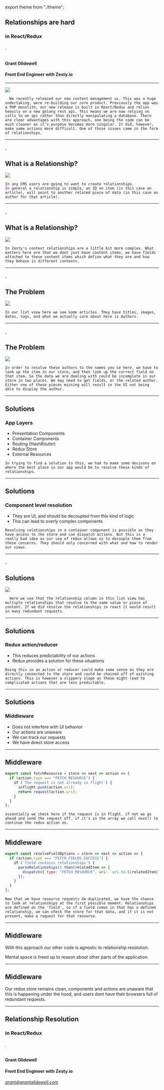 
export theme from "./theme";

<Head>
  <title>Relationships are hard</title>
</Head>

## Relationships are hard

### in React/Redux

###### .

#### Grant Glidewell

#### Front End Engineer with Zesty.io

---

<Image src="mgrapp.png" size="fill" />

```notes
  We recently released our new content management ui. This was a huge undertaking, were re-building our core product. Previously the app was a PHP monolith, our new release is built in React/Redux and relies heavily on a new golang rest api. This means we are now relying on calls to an api rather than directly manipulating a database. There are clear advantages with this approach, one being the code can be much cleaner as it’s purpose becomes more singular. It did, however, make some actions more difficult. One of those issues came in the form of relationships.

```

---

#### .

## What is a Relationship?

<Image src="RelationshipBasic.png" size="50%" />

```notes
In any CMS users are going to want to create relationships.
In general a relationship is simple, an ID on item (in this case an article), will point to another related piece of data (in this case an author for that article).
```

---

#### .

## What is a Relationship?

<Image src="RelationshipZesty.png" size="50%" />

```notes
In Zesty's context relationships are a little bit more complex. What matters here are that we dont just have content items, we have fields attached to those content items which define what they are and how they behave in different contexts.
```

---

#### .

## The Problem

<Image src="listview.png" size="80%" />

```notes
In our list view here we see some articles. They have titles, images, dates, tags, and what we actually care about here is Authors.
```

---

#### .

## The Problem

<Image src="listview2.png" size="80%" />

```notes
In order to resolve these authors to the names you se here, we have to look up the item in our store, and then look up the correct field on that item. So the data we are dealing with could be incomplete in our store in two places. We may need to get fields, or the related author. Either one of these pieces missing will result in the UI not being able to display the author.
```

---

## Solutions

### App Layers

<ul>
  <Appear>
    <li>Presentation Components</li>
    <li>Container Components</li>
    <li>Routing (HashRouter)</li>
    <li>Redux Store</li>
    <li>External Resources</li>
  </Appear>
</ul>

```notes
In trying to find a solution to this, we had to make some decisons on where the best place in our app would be to resolve these kinds of relationships.
```

---

## Solutions

### Component level resolution

<ul>
  <Appear>
    <li>They are UI, and should be decoupled from this kind of logic</li>
    <li>This can lead to overly complex components</li>
  </Appear>
</ul>

```notes
Resolving relationships in a container component is possible as they have access to the store and can dispatch actions. But this is a really bad idea as our use of redux allows us to decouple them from these concerns. They should only concerned with what and how to render our views.
```

---

#### .

## Solutions

<Image src="listview3.png" size="80%" />

```notes
  Here we see that the relationship column in this list view has multiple relationships that resolve to the same value or piece of content. If we did resolve the relationships in react it would result in many redundant requests.
```

---

## Solutions

### Redux action/reducer

<ul>
  <Appear>
    <li>This reduces predictability of our actions</li>
    <li>Redux provides a solution for these situations</li>
  </Appear>
</ul>

```notes
Doing this in an action or reducer could make some sense as they are directly connected to the store and could be chained off of existing actions. This is however a slippery slope as these might lead to complicated actions that are less predictable.
```

---

## Solutions

### Middleware

<ul>
  <Appear>
    <li>Does not interfere with UI behavior</li>
    <li>Our actions are unaware</li>
    <li>We can track our requests</li>
    <li>We have direct store access</li>
  </Appear>
</ul>

---

## Middleware

```javascript
export const fetchResource = store => next => action => {
  if (action.type === "FETCH_RESOURCE") {
    if (`The request is not already in flight`) {
      inflight.push(action.uri);
      return request(action.uri);
    }
  }
};
```

```notes
essentially we check here if the request is in flight. if not we go ahead and send the request off. if it's in the array we call next() to continue the redux action on.
```

---

## Middleware

```javascript
export const resolveFieldOptions = store => next => action => {
  if (action.type === "FETCH_FIELDS_SUCCESS") {
    if (`field contains relationships`) {
      parseRelationships().then(relatedItem => {
        dispatch({ type: "FETCH_RESOURCE", uri: `uri.to.${relatedItem}` });
      });
    }
  }
};
```

```notes
Now that we have resource requests de-duplicated, we have the chance to look at relationships at the first possible moment. Relationships are defined on the 'field', so if a field comes in that has a defined relationship, we can check the store for that data, and if it is not present, make a request for that resourse.
```

---

## Middleware

With this approach our other code is agnostic to relationship resolution.

Mental space is freed up to reason about other parts of the application.

---

## Middleware

Our redux store remains clean, components and actions are unaware that this is happening under the hood, and users dont have their browsers full of redundant requests.

---

## Relationship Resolution

### in React/Redux

###### .

#### Grant Glidewell

#### Front End Engineer with Zesty.io

###### grant@grantglidewell.com
